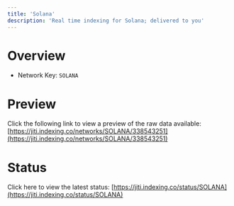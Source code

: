 ```yaml
---
title: 'Solana'
description: 'Real time indexing for Solana; delivered to you'
---
```


# Overview
- Network Key: `SOLANA`

# Preview
Click the following link to view a preview of the raw data available: [https://jiti.indexing.co/networks/SOLANA/338543251](https://jiti.indexing.co/networks/SOLANA/338543251)

# Status
Click here to view the latest status: [https://jiti.indexing.co/status/SOLANA](https://jiti.indexing.co/status/SOLANA)

